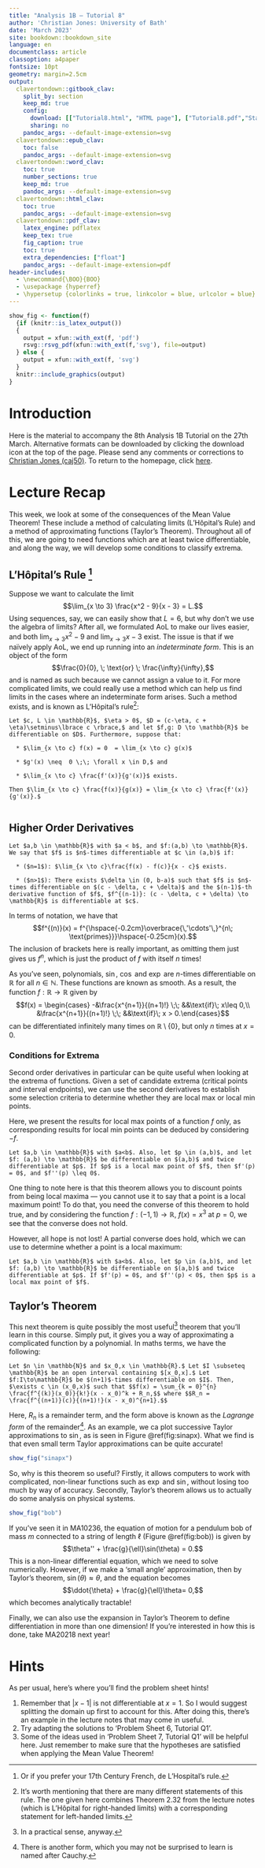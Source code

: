 ```yaml
---
title: "Analysis 1B — Tutorial 8"
author: 'Christian Jones: University of Bath'
date: 'March 2023'
site: bookdown::bookdown_site
language: en
documentclass: article
classoption: a4paper
fontsize: 10pt
geometry: margin=2.5cm
output:
  clavertondown::gitbook_clav:
    split_by: section
    keep_md: true
    config:
      download: [["Tutorial8.html", "HTML page"], ["Tutorial8.pdf","Standard print PDF"], ["Tutorial8Clear.pdf","Clear print PDF"], ["Tutorial8Large.pdf","Large print PDF"], ["Tutorial8.docx","Accessible Word document"], ["Tutorial8.epub","Accessible EPub book" ]]
      sharing: no
    pandoc_args: --default-image-extension=svg
  clavertondown::epub_clav:
    toc: false
    pandoc_args: --default-image-extension=svg
  clavertondown::word_clav:
    toc: true
    number_sections: true
    keep_md: true
    pandoc_args: --default-image-extension=svg
  clavertondown::html_clav:
    toc: true
    pandoc_args: --default-image-extension=svg
  clavertondown::pdf_clav:
    latex_engine: pdflatex
    keep_tex: true
    fig_caption: true
    toc: true
    extra_dependencies: ["float"]
    pandoc_args: --default-image-extension=pdf
header-includes:
  - \newcommand{\BOO}{BOO}
  - \usepackage {hyperref}
  - \hypersetup {colorlinks = true, linkcolor = blue, urlcolor = blue}
---
```

<!-- This is needed since I am working with svg files from mathcha.io. It converts the graphics files to something that can be used in the pdf files. Code taken from https://stackoverflow.com/questions/50165404/how-to-make-a-pdf-using-bookdown-including-svg-images/56044642#56044642 -->
```r
show_fig <- function(f)
  {if (knitr::is_latex_output())
  {
    output = xfun::with_ext(f, 'pdf')
    rsvg::rsvg_pdf(xfun::with_ext(f,'svg'), file=output)
  } else {
    output = xfun::with_ext(f, 'svg')
  }
  knitr::include_graphics(output)
}
```
\newpage
\pagenumbering{arabic}

# Introduction {-}
Here is the material to accompany the 8th Analysis 1B Tutorial on the 27th March. Alternative formats can be downloaded by clicking the download icon at the top of the page. Please send any comments or corrections to [Christian Jones (caj50)](mailto:caj50@bath.ac.uk). To return to the homepage, click [here](http://caj50.github.io/tutoring.html).

<!--<details open>
<summary>Want to ruin the surprise?</summary>
<br>
Well, you asked for it!
</details>-->

# Lecture Recap
This week, we look at some of the consequences of the Mean Value Theorem! These include a method of calculating limits (L'Hôpital's Rule) and a method of approximating functions (Taylor's Theorem). Throughout all of this, we are going to need functions which are at least twice differentiable, and along the way, we will develop some conditions to classify extrema.

## L'Hôpital's Rule [^1]
Suppose we want to calculate the limit $$\lim_{x \to 3} \frac{x^2 - 9}{x - 3} = L.$$ Using sequences, say, we can easily show that $L = 6$, but why don't we use the algebra of limits? After all, we formulated AoL to make our lives easier, and both $\lim_{x \to 3} x^2 - 9$ and $\lim_{x \to 3} x - 3$ exist. The issue is that if we naïvely apply AoL, we end up running into an *indeterminate form*. This is an object of the form $$\frac{0}{0}, \; \text{or} \; \frac{\infty}{\infty},$$ and is named as such because we cannot assign a value to it. For more complicated limits, we could really use a method which can help us find limits in the cases where an indeterminate form arises. Such a method exists, and is known as L'Hôpital's rule[^2]:

```theorem
Let $c, L \in \mathbb{R}$, $\eta > 0$, $D = (c-\eta, c + \eta)\setminus\lbrace c \rbrace,$ and let $f,g: D \to \mathbb{R}$ be differentiable on $D$. Furthermore, suppose that:
  
  * $\lim_{x \to c} f(x) = 0  = \lim_{x \to c} g(x)$
  
  * $g'(x) \neq  0 \;\; \forall x \in D,$ and
  
  * $\lim_{x \to c} \frac{f'(x)}{g'(x)}$ exists.

Then $\lim_{x \to c} \frac{f(x)}{g(x)} = \lim_{x \to c} \frac{f'(x)}{g'(x)}.$


```

[^1]: Or if you prefer your 17th Century French, de L'Hospital's rule.
[^2]: It's worth mentioning that there are many different statements of this rule. The one given here combines Theorem 2.32 from the lecture notes (which is L'Hôpital for right-handed limits) with a corresponding statement for left-handed limits.

## Higher Order Derivatives

```definition
Let $a,b \in \mathbb{R}$ with $a < b$, and $f:(a,b) \to \mathbb{R}$. We say that $f$ is $n$-times differentiable at $c \in (a,b)$ if:
  
  * ($n=1$): $\lim_{x \to c}\frac{f(x) - f(c)}{x - c}$ exists.

  * ($n>1$): There exists $\delta \in (0, b-a)$ such that $f$ is $n$-times differentiable on $(c - \delta, c + \delta)$ and the $(n-1)$-th derivative function of $f$, $f^{(n-1)}: (c - \delta, c + \delta) \to \mathbb{R}$ is differentiable at $c$.
```
In terms of notation, we have that $$f^{(n)}(x) =  f^{\hspace{-0.2cm}\overbrace{\,'\cdots'\,}^{n\; \text{primes}}}\hspace{-0.25cm}(x).$$ The inclusion of brackets here is really important, as omitting them just gives us $f^n$, which is just the product of $f$ with itself $n$ times!

As you've seen, polynomials, $\sin$, $\cos$ and $\exp$ are $n$-times differentiable on $\mathbb{R}$ for all $n \in \mathbb{N}$. These functions are known as smooth. As a result, the function $f:\mathbb{R} \to \mathbb{R}$ given by $$f(x) = \begin{cases} -&\frac{x^{n+1}}{(n+1)!} \;\; &&\text{if}\; x\leq 0,\\
&\frac{x^{n+1}}{(n+1)!} \;\; &&\text{if}\; x > 0.\end{cases}$$ can be differentiated infinitely many times on $\mathbb{R}\setminus\lbrace 0 \rbrace$, but only $n$ times at $x = 0$.

### Conditions for Extrema
Second order derivatives in particular can be quite useful when looking at the extrema of functions. Given a set of candidate extrema (critical points and interval endpoints), we can use the second derivatives to establish some selection criteria to determine whether they are local max or local min points. 

Here, we present the results for local max points of a function $f$ only, as corresponding results for local min points can be deduced by considering $-f$.

```theorem
Let $a,b \in \mathbb{R}$ with $a<b$. Also, let $p \in (a,b)$, and let $f: (a,b) \to \mathbb{R}$ be differentiable on $(a,b)$ and twice differentiable at $p$. If $p$ is a local max point of $f$, then $f'(p) = 0$, and $f''(p) \leq 0$. 

```
One thing to note here is that this theorem allows you to discount points from being local maxima --- you cannot use it to say that a point is a local maximum point! To do that, you need the converse of this theorem to hold true, and by considering the function $f:(-1,1) \to \mathbb{R}$, $f(x) = x^3$ at $p=0$, we see that the converse does not hold. 

However, all hope is not lost! A partial converse does hold, which we can use to determine whether a point is a local maximum:

```theorem
Let $a,b \in \mathbb{R}$ with $a<b$. Also, let $p \in (a,b)$, and let $f: (a,b) \to \mathbb{R}$ be differentiable on $(a,b)$ and twice differentiable at $p$. If $f'(p) = 0$, and $f''(p) < 0$, then $p$ is a local max point of $f$. 

```

## Taylor's Theorem
This next theorem is quite possibly the most useful[^3] theorem that you'll learn in this course. Simply put, it gives you a way of approximating a complicated function by a polynomial. In maths terms, we have the following:

```theorem
Let $n \in \mathbb{N}$ and $x_0,x \in \mathbb{R}.$ Let $I \subseteq \mathbb{R}$ be an open interval containing $[x_0,x].$ Let $f:I\to\mathbb{R}$ be $(n+1)$-times differentiable on $I$. Then, $\exists c \in (x_0,x)$ such that $$f(x) = \sum_{k = 0}^{n} \frac{f^{(k)}(x_0)}{k!}(x - x_0)^k + R_n,$$ where $$R_n = \frac{f^{(n+1)}(c)}{(n+1)!}(x - x_0)^{n+1}.$$

```
Here, $R_n$ is a remainder term, and the form above is known as the *Lagrange form* of the remainder[^4]. As an example, we ca plot successive Taylor approximations to $\sin$, as is seen in Figure \@ref(fig:sinapx). What we find is that even small term Taylor approximations can be quite accurate!

```r
show_fig("sinapx")
```

So, why is this theorem so useful? Firstly, it allows computers to work with complicated, non-linear functions such as $\exp$ and $\sin$, without losing too much by way of accuracy. Secondly, Taylor's theorem allows us to actually do some analysis on physical systems.

```r
show_fig("bob")
```

If you've seen it in MA10236, the equation of motion for a pendulum bob of mass $m$ connected to a string of length $\ell$ (Figure \@ref(fig:bob)) is given by $$\theta'' + \frac{g}{\ell}\sin(\theta) = 0.$$ This is a non-linear differential equation, which we need to solve numerically. However, if we make a 'small angle' approximation, then by Taylor's theorem, $\sin(\theta) \approx \theta$, and the equation becomes $$\ddot{\theta} + \frac{g}{\ell}\theta= 0,$$ which becomes analytically tractable!

Finally, we can also use the expansion in Taylor's Theorem to define differentiation in more than one dimension! If you're interested in how this is done, take MA20218 next year!
 
[^3]: In a practical sense, anyway.
[^4]: There is another form, which you may not be surprised to learn is named after Cauchy.


# Hints
As per usual, here's where you'll find the problem sheet hints!

1) Remember that $\lvert x - 1\rvert$ is not differentiable at $x = 1$. So I would suggest splitting the domain up first to account for this. After doing this, there's an example in the lecture notes that may come in useful.
2) Try adapting the solutions to 'Problem Sheet 6, Tutorial Q1'.
3) Some of the ideas used in 'Problem Sheet 7, Tutorial Q1' will be helpful here. Just remember to make sure that the hypotheses are satisfied when applying the Mean Value Theorem!

 
